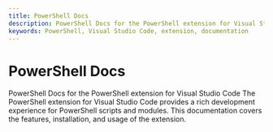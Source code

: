 ```yaml
---
title: PowerShell Docs
description: PowerShell Docs for the PowerShell extension for Visual Studio Code
keywords: PowerShell, Visual Studio Code, extension, documentation
---
```


# PowerShell Docs
PowerShell Docs for the PowerShell extension for Visual Studio Code
The PowerShell extension for Visual Studio Code provides a rich development experience for PowerShell scripts and modules. This documentation covers the features, installation, and usage of the extension.

